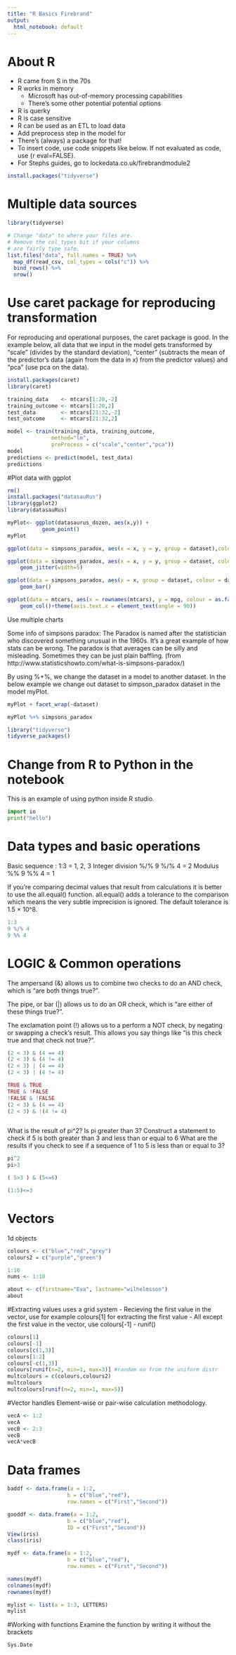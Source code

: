 ```yaml
---
title: "R Basics Firebrand"
output:
  html_notebook: default
---
```


# About R
- R came from S in the 70s
- R works in memory
    + Microsoft has out-of-memory processing capabilities
    + There's some other potential potential options
- R is querky
- R is case sensitive
- R can be used as an ETL to load data
- Add preprocess step in the model for 
- There's (always) a package for that!
- To insert code, use code snippets like below. If not evaluated as code, use {r eval=FALSE}. 
- For Stephs guides, go to lockedata.co.uk/firebrandmodule2

```r
install.packages("tidyverse")

```

# Multiple data sources

```r
library(tidyverse)

# Change "data" to where your files are.
# Remove the col_types bit if your columns
# are fairly type safe.
list.files("data", full.names = TRUE) %>%
  map_df(read_csv, col_types = cols("c")) %>% 
  bind_rows() %>% 
  nrow()
```
# Use caret package for reproducing transformation
For reproducing and operational purposes, the caret package is good. In the example below, all data that we input in the model gets transformed by "scale" (divides by the standard deviation), "center" (subtracts the mean of the predictor's data (again from the data in x) from the predictor values) and "pca" (use pca on the data). 

```r
install.packages(caret)
library(caret)

training_data    <- mtcars[1:20,-2]
training_outcome <- mtcars[1:20,2]
test_data        <- mtcars[21:32,-2]
test_outcome     <- mtcars[21:32,2]

model <- train(training_data, training_outcome,
              method="lm",
              preProcess = c("scale","center","pca"))
model
predictions <- predict(model, test_data)
predictions
```
#Plot data with ggplot

```r
rm()
install.packages("datasauRus")
library(ggplot2)
library(datasauRus)

myPlot<- ggplot(datasaurus_dozen, aes(x,y)) +
           geom_point()
myPlot

ggplot(data = simpsons_paradox, aes(x = x, y = y, group = dataset),colour = dataset) + geom_line() + geom_col()

ggplot(data = simpsons_paradox, aes(x = x, y = y, group = dataset, colour = dataset)) + 
    geom_jitter(width=5)

ggplot(data = simpsons_paradox, aes(x = x, group = dataset, colour = dataset)) + 
    geom_bar()

ggplot(data = mtcars, aes(x = rownames(mtcars), y = mpg, colour = as.factor(am))) + 
    geom_col()+theme(axis.text.x = element_text(angle = 90)) 
```

Use multiple charts

Some info of simpsons paradox: The Paradox is named after the statistician who discovered something unusual in the 1960s. It’s a great example of how stats can be wrong. The paradox is that averages can be silly and misleading. Sometimes they can be just plain baffling. (from http://www.statisticshowto.com/what-is-simpsons-paradox/)

By using %+%, we change the dataset in a model to another dataset. In the below example we change out dataset to simpson_paradox dataset in the model myPlot. 

```r
myPlot + facet_wrap(~dataset)

myPlot %+% simpsons_paradox
```


```r
library("tidyverse")
tidyverse_packages()
```


# Change from R to Python in the notebook 
This is an example of using python inside R studio. 

```python
import io
print("hello")
```
# Data types and basic operations

Basic sequence	:	1:3 = 1, 2, 3
Integer division	%/%	9 %/% 4 = 2
Modulus	%%	9 %% 4 = 1

If you’re comparing decimal values that result from calculations it is better to use the all.equal() function. all.equal() adds a tolerance to the comparison which means the very subtle imprecision is ignored. The default tolerance is 1.5 × 10^8. 


```r
1:3
9 %/% 4
9 %% 4
```
# LOGIC & Common operations
The ampersand (&) allows us to combine two checks to do an AND check, which is “are both things true?”.

The pipe, or bar (|) allows us to do an OR check, which is “are either of these things true?”.

The exclamation point (!) allows us to a perform a NOT check, by negating or swapping a check’s result. This allows you say things like “is this check true and that check not true?”.

```r
(2 < 3) & (4 == 4)
(2 < 3) & (4 != 4)
(2 < 3) | (4 == 4)
(2 < 3) | (4 != 4)

TRUE & TRUE
TRUE & !FALSE
!FALSE & !FALSE
(2 < 3) & (4 == 4)
(2 < 3) & !(4 != 4)



```
What is the result of pi^2?
Is pi greater than 3?
Construct a statement to check if 5 is both greater than 3 and less than or equal to 6
What are the results if you check to see if a sequence of 1 to 5 is less than or equal to 3?

```r
pi^2
pi>3

( 5>3 ) & (5<=6)

(1:5)<=3

```

# Vectors
1d objects

```r
colours <- c("blue","red","grey")
colours2 = c("purple","green")

1:10
nums <- 1:10

about <- c(firstname="Eva", lastname="wilhelmsson")
about

```


#Extracting values uses a grid system
- Recieving the first value in the vector, use for example colours[1] for extracting the first value
- All except the first value in the vector, use colours[-1]
- runif() 

```r
colours[1]
colours[-1]
colours[c(1,3)]
colours[1:2]
colours[-c(1,3)]
colours[runif(n=2, min=1, max=3)] #random no from the uniform distr
multcolours = c(colours,colours2)
multcolours
multcolours[runif(n=2, min=1, max=5)]

```
#Vector handles 
Element-wise or pair-wise calculation methodology.

```r
vecA <- 1:2
vecA
vecB <- 2:3
vecB
vecA*vecB
```

# Data frames

```r
baddf <- data.frame(a = 1:2,
                   b = c("blue","red"),
                   row.names = c("First","Second"))

gooddf <- data.frame(a = 1:2,
                   b = c("blue","red"),
                   ID = c("First","Second"))
View(iris)
class(iris)

mydf <- data.frame(a = 1:2, 
                   b = c("blue","red"), 
                   row.names = c("First","Second"))

names(mydf)
colnames(mydf)
rownames(mydf)

mylist <- list(a = 1:3, LETTERS)
mylist
```
#Working with functions
Examine the function by writing it without the brackets
```r
Sys.Date

```
